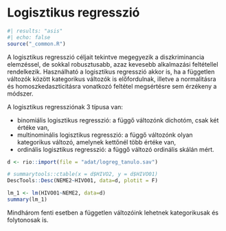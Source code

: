 # Logisztikus regresszió {#sec-logisztikus-regresszio}

```r
#| results: "asis"
#| echo: false
source("_common.R")
```

A logisztikus regresszió céljait tekintve megegyezik a diszkriminancia elemzéssel, de sokkal robusztusabb, azaz kevesebb alkalmazási feltétellel rendelkezik. Használható a logisztikus regresszió akkor is, ha a független változók között kategorikus változók is előfordulnak, illetve a normalitásra és homoszkedaszticitásra vonatkozó feltétel megsértésre sem érzékeny a módszer.

A logisztikus regressziónak 3 típusa van:

* binomiális logisztikus regresszió: a függő változónk dichotóm, csak két értéke van,
* multinominális logisztikus regresszió: a függő változónk olyan kategorikus változó, amelynek kettőnél több értéke van,
* ordinális logisztikus regresszió: a függő változó ordinális skálán mért.

```r
d <- rio::import(file = "adat/logreg_tanulo.sav")
```


```r
# summarytools::ctable(x = d$HIVO2, y = d$HIVO01)
DescTools::Desc(NEME2~HIVO01, data=d, plotit = F)
```

```r
lm_1 <- lm(HIVO01~NEME2, data=d)
summary(lm_1)
```


Mindhárom fenti esetben a független változóink lehetnek kategorikusak és folytonosak is.


